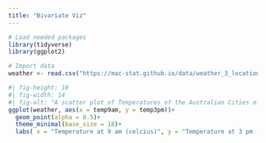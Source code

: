 ```yaml
---
title: "Bivariate Viz"
---
```



```r
# Load needed packages
library(tidyverse)
library(ggplot2)
```

```r
# Import data
weather <- read.csv("https://mac-stat.github.io/data/weather_3_locations.csv") 
```

```r
#| fig-height: 10
#| fig-width: 14
#| fig-alt: "A scatter plot of Temperatures of the Australian Cities of Wollongong, Hobart, and Uluru. The Temperature in Celcius at 9 am is on the x-axis, and the Temperature in Celcius at 3 pm is on the y-axis. There is a positive relationship between the two"
ggplot(weather, aes(x = temp9am, y = temp3pm))+
  geom_point(alpha = 0.5)+
  theme_minimal(base_size = 18)+
  labs( x = "Temperature at 9 am (celcius)", y = "Temperature at 3 pm (celcius)", title = "Tempatures in Wollongong, Hobart, and Uluru Australia", caption = "Comparison of morning versus afternoon temperatures in 3 Australian towns. Created by Zach Marshak, Feb. 2025, data source Mac-Stat Git Hub(https://mac-stat.github.io/data/weather_3_locations.csv)" )
```
